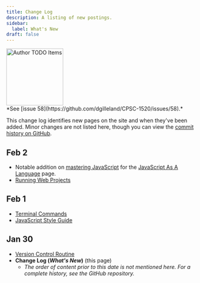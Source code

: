 ```yaml
---
title: Change Log
description: A listing of new postings.
sidebar:
  label: What's New
draft: false
---
```



<Image src={todo} alt="Author TODO Items" class="float-end ml-3" width="150" />
<Aside title="Ongoing" type="note">
*See [issue 58](https://github.com/dgilleland/CPSC-1520/issues/58).*
</Aside>

This change log identifies new pages on the site and when they've been added. Minor changes are not listed here, though you can view the <a href="https://github.com/dgilleland/CPSC-1520/commits/main/" target="_blank">commit history on GitHub</a>.

## Feb 2

- Notable addition on [mastering JavaScript](/CPSC-1520/explanations/0020a/) for the [JavaScript As A Language](/CPSC-1520/explanations/0020/) page.
- [Running Web Projects](/CPSC-1520/guides/0040/)

## Feb 1

- [Terminal Commands](/CPSC-1520/reference/1000/)
- [JavaScript Style Guide](/CPSC-1520/reference/1200/)

## Jan 30

- [Version Control Routine](/CPSC-1520/reference/1100/)
- **Change Log (*What's New*)** (this page)
    - *The order of content prior to this date is not mentioned here. For a complete history, see the GitHub repository.* 
